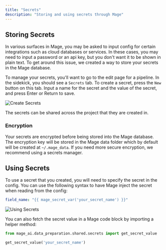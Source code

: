 ```yaml
---
title: "Secrets"
description: "Storing and using secrets through Mage"
---
```


## Storing Secrets

In various surfaces in Mage, you may be asked to input config for certain integrations
such as cloud databases or services. In these cases, you may need to input a password
or an api key, but you don't want it to be shown in plain text. To get around this issue,
we created a way to store your secrets in the Mage database.

To manage your secrets, you'll want to go to the edit page for a pipeline. In the sidekick,
you should see a `Secrets` tab. To create a secret, press the `New` button on this tab.
Input a name for the secret and the value of the secret, and press Enter or Return to save.

![Create Secrets](/media/create-secrets.png)

The secrets can be shared across the project that they are created in.

### Encryption

Your secrets are encrypted before being stored into the Mage database. The encryption key
will be stored in the Mage data folder which by default will be created at `~/.mage_data`. If
you need more secure encryption, we recommend using a secrets manager.

## Using Secrets

To use a secret that you created, you will need to specify the secret in the config. You
can use the following syntax to have Mage inject the secret when reading from the config:

```yaml
field_name: "{{ mage_secret_var('your_secret_name') }}"
```

![Using Secrets](/media/using-secrets.png)

You can also fetch the secret value in a Mage code block by importing a helper method:

```python
from mage_ai.data_preparation.shared.secrets import get_secret_value

get_secret_value('your_secret_name')
```
